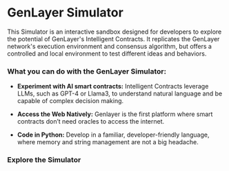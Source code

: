 # GenLayer Simulator

This Simulator is an interactive sandbox designed for developers to explore the potential of GenLayer's Intelligent Contracts. It replicates the GenLayer network's execution environment and consensus algorithm, but offers a controlled and local environment to test different ideas and behaviors.

### What you can do with the GenLayer Simulator:

- **Experiment with AI smart contracts:** Intelligent Contracts leverage LLMs, such as GPT-4 or Llama3, to understand natural language and be capable of complex decision making.

- **Access the Web Natively:** Genlayer is the first platform where smart contracts don’t need oracles to access the internet.

- **Code in Python:** Develop in a familiar, developer-friendly language, where memory and string management are not a big headache.


### Explore the Simulator

<Cards>
  <Card title="Getting Started" href="/simulator/installation" />

  <Card title="Usage and Interaction" href="/simulator/usage-and-interaction"/>
  <Card title="Intelligent Contract Syntax" href="/simulator/usage-and-interaction"/>
  <Card  title="Use Cases" href="/simulator/use-cases" />
  <Card  title="Limitation" href="/simulator/limitations" />
  <Card  title="Troubleshooting" href="/simulator/troubleshooting" />
</Cards>
